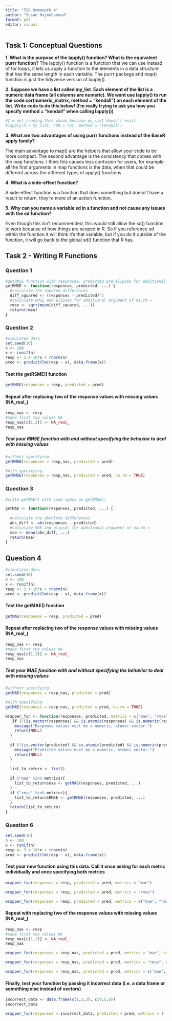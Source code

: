 ```yaml
---
title: "558 Homework 4"
author: "Susan Hajmohammad"
format: pdf
editor: visual
---
```


## Task 1: Conceptual Questions

**1. What is the purpose of the lapply() function? What is the equivalent purrr function?** The lapply() function is a function that we can use instead of for loops, it lets us apply a function to the elements in a data structure that has the same length in each variable. The purrr package and map() function is just the tidyverse version of lapply().

**2. Suppose we have a list called my_list. Each element of the list is a numeric data frame (all columns are numeric). We want use lapply() to run the code cor(numeric_matrix, method = "kendall") on each element of the list. Write code to do this below! (I’m really trying to ask you how you specify method = "kendall" when calling lapply())**

```r
#I'm not running this chunk because my_list doesn't exist
#lapply(X = my_list, FUN = cor, method = "kendall")

```

**3. What are two advantages of using purrr functions instead of the BaseR apply family?**

The main advantage to map() are the helpers that allow your code to be more compact. The second advantage is the consistency that comes with the map functions. I think this causes less confusion for users, for example all the first arguments in map functions is the data, when that could be different across the different types of apply() functions.

**4. What is a side-effect function?**

A side-effect function is a function that does something but doesn't have a result to return, they're more of an action function.

**5. Why can you name a variable sd in a function and not cause any issues with the sd function?**

Even though this isn't recommended, this would still allow the sd() function to work because of how things are scoped in R. So if you reference sd within the function it will think it's that variable, but if you do it outside of the function, it will go back to the global sd() function that R has.

## Task 2 - Writing R Functions

### Question 1

```r

#getRMSE function with responses, predicted and elipses for additional arguments
getRMSE <- function(responses, predicted, ...) {
  #calculate the squared differences
  diff_squared <- (responses - predicted)^2
  #calculate RMSE and elipses for additional argument of na.rm = 
  rmse <- sqrt(mean(diff_squared, ...))
  return(rmse)
}

```

### Question 2

```r
#simulated data
set.seed(10)
n <- 100
x <- runif(n)
resp <- 3 + 10*x + rnorm(n)
pred <- predict(lm(resp ~ x), data.frame(x))
```

#### Test the getRSME() function

```r
getRMSE(responses = resp, predicted = pred)

```

#### Repeat after replacing two of the response values with missing values (NA_real\_)

```r

resp_nas <- resp
#make first two values NA
resp_nas[c(1,2)] <- NA_real_ 
resp_nas
```

##### Test your RMSE function with and without specifying the behavior to deal with missing values

```r
#without specifying 
getRMSE(responses = resp_nas, predicted = pred)

#With specifying
getRMSE(responses = resp_nas, predicted = pred, na.rm = TRUE)

```

### Question 3

```r
#write getMAE() with same specs as getRMSE()

getMAE <- function(responses, predicted, ...) {
  
  #calculate the absolute differences
  abs_diff <- abs(responses - predicted)
  #calculate MAE and elipses for additional argument of na.rm = 
  mae <- mean(abs_diff, ...)
  return(mae)
}

```

## Question 4

```r
#simulated data 
set.seed(10)
n <- 100
x <- runif(n)
resp <- 3 + 10*x + rnorm(n)
pred <- predict(lm(resp ~ x), data.frame(x))
```

#### Test the getMAE() function

```r
getMAE(responses = resp, predicted = pred)

```

#### Repeat after replacing two of the response values with missing values (NA_real\_)

```r

resp_nas <- resp
#make first two values NA
resp_nas[c(1,2)] <- NA_real_ 
resp_nas
```

##### Test your MAE function with and without specifying the behavior to deal with missing values

```r
#without specifying 
getMAE(responses = resp_nas, predicted = pred)

#With specifying
getMAE(responses = resp_nas, predicted = pred, na.rm = TRUE)

```

```r

wrapper_fun <- function(responses, predicted, metrics = c("mae", "rmse"), ...){
   if (!(is.vector(responses) && is.atomic(responses) && is.numeric(responses))) {
    message("Response values must be a numeric, atomic vector.")
    return(NULL)
  }
  
  if (!(is.vector(predicted) && is.atomic(predicted) && is.numeric(predicted))) {
    message("Predicted values must be a numeric, atomic vector.")
    return(NULL)
  }
  
  list_to_return <- list()
  
  if ("mae" %in% metrics){
    list_to_return$mae <- getMAE(responses, predicted, ...)
  }
  if ("rmse" %in% metrics){
    list_to_return$RMSE <- getRMSE(responses, predicted, ...)
  }
  return(list_to_return)
}

```

### Question 6

```r

set.seed(10)
n <- 100
x <- runif(n)
resp <- 3 + 10*x + rnorm(n)
pred <- predict(lm(resp ~ x), data.frame(x))

```

#### Test your new function using this data. Call it once asking for each metric individually and once specifying both metrics

```r

wrapper_fun(responses = resp, predicted = pred, metrics = "mae")

wrapper_fun(responses = resp, predicted = pred, metrics = "rmse")

wrapper_fun(responses = resp, predicted = pred, metrics = c("mae", "rmse"))

```

#### Repeat with replacing two of the response values with missing values (NA_real\_)

```r
resp_nas <- resp
#make first two values NA
resp_nas[c(1,2)] <- NA_real_ 
resp_nas
```

```r
wrapper_fun(responses = resp_nas, predicted = pred, metrics = "mae", na.rm = TRUE)

wrapper_fun(responses = resp_nas, predicted = pred, metrics = "rmse", na.rm = TRUE)

wrapper_fun(responses = resp_nas, predicted = pred, metrics = c("mae", "rmse"), na.rm = TRUE)

```

#### Finally, test your function by passing it incorrect data (i.e. a data frame or something else instead of vectors)

```r

incorrect_data <- data.frame(c(1,2,3), c(4,5,6))
incorrect_data

wrapper_fun(responses = incorrect_data, predicted = pred, metrics = )

```





